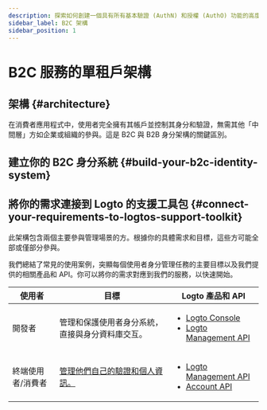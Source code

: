 ```yaml
---
description: 探索如何創建一個具有所有基本驗證 (AuthN) 和授權 (AuthO) 功能的高度安全的客戶身分系統。
sidebar_label: B2C 架構
sidebar_position: 1
---
```




# B2C 服務的單租戶架構

## 架構 \{#architecture}

在消費者應用程式中，使用者完全擁有其帳戶並控制其身分和驗證，無需其他「中間層」方如企業或組織的參與。這是 B2C 與 B2B 身分架構的關鍵區別。

<ImageB2c width="100%" height="auto" />

## 建立你的 B2C 身分系統 \{#build-your-b2c-identity-system}

<GenericFeatures />

## 將你的需求連接到 Logto 的支援工具包 \{#connect-your-requirements-to-logtos-support-toolkit}

此架構包含兩個主要參與管理場景的方。根據你的具體需求和目標，這些方可能全部或僅部分參與。

我們總結了常見的使用案例，突顯每個使用者身分管理任務的主要目標以及我們提供的相關產品和 API。你可以將你的需求對應到我們的服務，以快速開始。

| 使用者            | 目標                                              | Logto 產品和 API                                                                                                                                                 |
| ----------------- | ------------------------------------------------- | ---------------------------------------------------------------------------------------------------------------------------------------------------------------- |
| 開發者            | 管理和保護使用者身分系統，直接與身分資料庫交互。  | <ul><li>[Logto Console](https://cloud.logto.io)</li><li>[Logto Management API](https://openapi.logto.io/)</li></ul>                                              |
| 終端使用者/消費者 | [管理他們自己的驗證和個人資訊。](/end-user-flows) | <ul><li>[Logto Management API](https://openapi.logto.io/)</li><li>[Account API](https://openapi.logto.io/operation/operation-getaccountcentersettings)</li></ul> |

<RelatedResource />
